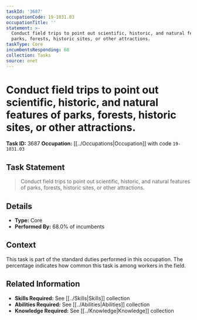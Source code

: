 ```yaml
---
taskId: '3687'
occupationCode: 19-1031.03
occupationTitle: ''
statement: >-
  Conduct field trips to point out scientific, historic, and natural features of
  parks, forests, historic sites, or other attractions.
taskType: Core
incumbentsResponding: 68
collection: Tasks
source: onet
---
```

# Conduct field trips to point out scientific, historic, and natural features of parks, forests, historic sites, or other attractions.

**Task ID:** 3687
**Occupation:** [[../Occupations|Occupation]] with code `19-1031.03`

## Task Statement

> Conduct field trips to point out scientific, historic, and natural features of parks, forests, historic sites, or other attractions.

## Details

- **Type:** Core
- **Performed By:** 68.0% of incumbents

## Context

This task is part of the standard duties performed in this occupation. The percentage indicates how common this task is among workers in the field.

## Related Information

- **Skills Required:** See [[../Skills|Skills]] collection
- **Abilities Required:** See [[../Abilities|Abilities]] collection
- **Knowledge Required:** See [[../Knowledge|Knowledge]] collection
